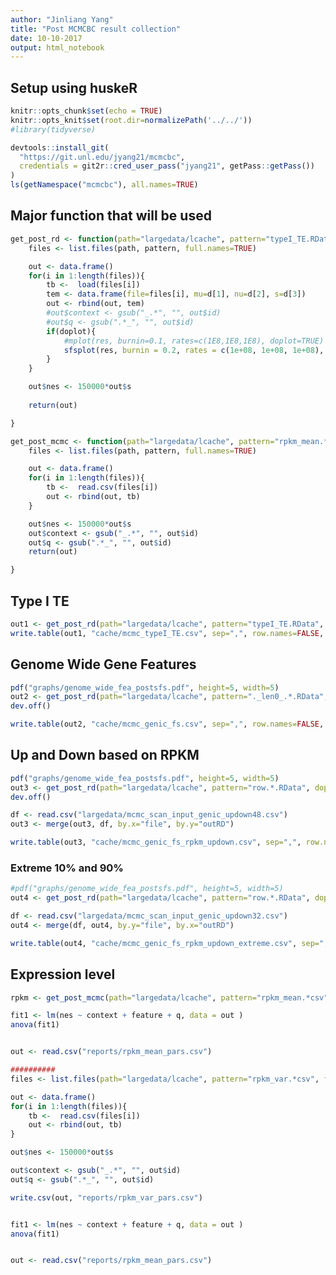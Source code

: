 ```yaml
---
author: "Jinliang Yang"
title: "Post MCMCBC result collection"
date: 10-10-2017
output: html_notebook
---
```


## Setup using huskeR

```r
knitr::opts_chunk$set(echo = TRUE) 
knitr::opts_knit$set(root.dir=normalizePath('../../')) 
#library(tidyverse)

devtools::install_git(
  "https://git.unl.edu/jyang21/mcmcbc",
  credentials = git2r::cred_user_pass("jyang21", getPass::getPass())
)
ls(getNamespace("mcmcbc"), all.names=TRUE)
```

## Major function that will be used
```r
get_post_rd <- function(path="largedata/lcache", pattern="typeI_TE.RData", doplot=FALSE){
    files <- list.files(path, pattern, full.names=TRUE)

    out <- data.frame()
    for(i in 1:length(files)){
        tb <-  load(files[i])
        tem <- data.frame(file=files[i], mu=d[1], nu=d[2], s=d[3])
        out <- rbind(out, tem)
        #out$context <- gsub("_.*", "", out$id)
        #out$q <- gsub(".*_", "", out$id)
        if(doplot){
            #mplot(res, burnin=0.1, rates=c(1E8,1E8,1E8), doplot=TRUE)
            sfsplot(res, burnin = 0.2, rates = c(1e+08, 1e+08, 1e+08), sfsplot = "plotmean", Ne = 150000, k = 0:40)
        }
    }

    out$nes <- 150000*out$s
    
    return(out)

}

get_post_mcmc <- function(path="largedata/lcache", pattern="rpkm_mean.*csv"){
    files <- list.files(path, pattern, full.names=TRUE)

    out <- data.frame()
    for(i in 1:length(files)){
        tb <-  read.csv(files[i])
        out <- rbind(out, tb)
    }

    out$nes <- 150000*out$s
    out$context <- gsub("_.*", "", out$id)
    out$q <- gsub(".*_", "", out$id)
    return(out)

}
```


## Type I TE
```r
out1 <- get_post_rd(path="largedata/lcache", pattern="typeI_TE.RData", doplot=FALSE)
write.table(out1, "cache/mcmc_typeI_TE.csv", sep=",", row.names=FALSE, quote=FALSE)
```

## Genome Wide Gene Features

```r
pdf("graphs/genome_wide_fea_postsfs.pdf", height=5, width=5)
out2 <- get_post_rd(path="largedata/lcache", pattern="._len0_.*.RData", doplot=TRUE)
dev.off()

write.table(out2, "cache/mcmc_genic_fs.csv", sep=",", row.names=FALSE, quote=FALSE)
```

## Up and Down based on RPKM

```r
pdf("graphs/genome_wide_fea_postsfs.pdf", height=5, width=5)
out3 <- get_post_rd(path="largedata/lcache", pattern="row.*.RData", doplot=FALSE)
dev.off()

df <- read.csv("largedata/mcmc_scan_input_genic_updown48.csv")
out3 <- merge(out3, df, by.x="file", by.y="outRD")

write.table(out3, "cache/mcmc_genic_fs_rpkm_updown.csv", sep=",", row.names=FALSE, quote=FALSE)
```

### Extreme 10% and 90%

```r
#pdf("graphs/genome_wide_fea_postsfs.pdf", height=5, width=5)
out4 <- get_post_rd(path="largedata/lcache", pattern="row.*.RData", doplot=FALSE)

df <- read.csv("largedata/mcmc_scan_input_genic_updown32.csv")
out4 <- merge(df, out4, by.y="file", by.x="outRD")

write.table(out4, "cache/mcmc_genic_fs_rpkm_updown_extreme.csv", sep=",", row.names=FALSE, quote=FALSE)
```








## Expression level
```r
rpkm <- get_post_mcmc(path="largedata/lcache", pattern="rpkm_mean.*csv")
```




```r



fit1 <- lm(nes ~ context + feature + q, data = out )
anova(fit1)


out <- read.csv("reports/rpkm_mean_pars.csv")

##########
files <- list.files(path="largedata/lcache", pattern="rpkm_var.*csv", full.names=TRUE)

out <- data.frame()
for(i in 1:length(files)){
    tb <-  read.csv(files[i])
    out <- rbind(out, tb)
}

out$nes <- 150000*out$s

out$context <- gsub("_.*", "", out$id)
out$q <- gsub(".*_", "", out$id)

write.csv(out, "reports/rpkm_var_pars.csv")


fit1 <- lm(nes ~ context + feature + q, data = out )
anova(fit1)


out <- read.csv("reports/rpkm_mean_pars.csv")

```


